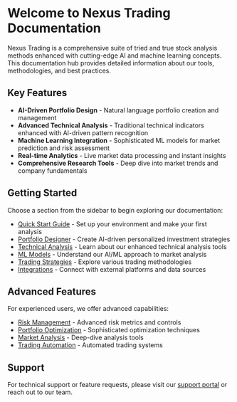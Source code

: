 # Welcome to Nexus Trading Documentation

Nexus Trading is a comprehensive suite of tried and true stock analysis methods enhanced with cutting-edge AI and machine learning concepts. This documentation hub provides detailed information about our tools, methodologies, and best practices.

## Key Features

- **AI-Driven Portfolio Design** - Natural language portfolio creation and management
- **Advanced Technical Analysis** - Traditional technical indicators enhanced with AI-driven pattern recognition
- **Machine Learning Integration** - Sophisticated ML models for market prediction and risk assessment
- **Real-time Analytics** - Live market data processing and instant insights
- **Comprehensive Research Tools** - Deep dive into market trends and company fundamentals

## Getting Started

Choose a section from the sidebar to begin exploring our documentation:

- [Quick Start Guide](/getting-started) - Set up your environment and make your first analysis
- [Portfolio Designer](/portfolio-designer) - Create AI-driven personalized investment strategies
- [Technical Analysis](/technical-analysis) - Learn about our enhanced technical analysis tools
- [ML Models](/ml-models) - Understand our AI/ML approach to market analysis
- [Trading Strategies](/strategies) - Explore various trading methodologies
- [Integrations](/integrations) - Connect with external platforms and data sources

## Advanced Features

For experienced users, we offer advanced capabilities:

- [Risk Management](/advanced/risk-management) - Advanced risk metrics and controls
- [Portfolio Optimization](/advanced/portfolio-optimization) - Sophisticated optimization techniques
- [Market Analysis](/advanced/market-analysis) - Deep-dive analysis tools
- [Trading Automation](/advanced/automation) - Automated trading systems

## Support

For technical support or feature requests, please visit our [support portal](/support) or reach out to our team.
